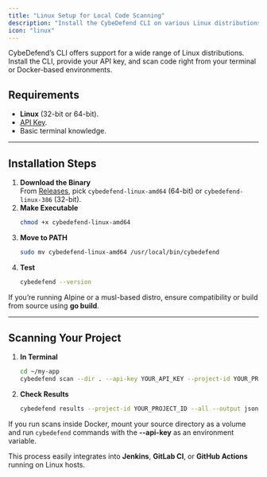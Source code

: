 ```yaml
---
title: "Linux Setup for Local Code Scanning"
description: "Install the CybeDefend CLI on various Linux distributions for local or CI-based security scans."
icon: "linux"
---
```


CybeDefend’s CLI offers support for a wide range of Linux distributions. Install the CLI, provide your API key, and scan code right from your terminal or Docker-based environments.

## Requirements

- **Linux** (32-bit or 64-bit).  
- [API Key](/static-scanning-code-repository/local-code-scanning/introduction-api-key).  
- Basic terminal knowledge.

---

## Installation Steps

1. **Download the Binary**  
   From [Releases](https://github.com/CybeDefend/cybedefend-cli/releases), pick `cybedefend-linux-amd64` (64-bit) or `cybedefend-linux-386` (32-bit).
2. **Make Executable**  
   ```bash
   chmod +x cybedefend-linux-amd64
   ```
3. **Move to PATH**  
   ```bash
   sudo mv cybedefend-linux-amd64 /usr/local/bin/cybedefend
   ```
4. **Test**  
   ```bash
   cybedefend --version
   ```

<Note>
If you’re running Alpine or a musl-based distro, ensure compatibility or build from source using <strong>go build</strong>.
</Note>

---

## Scanning Your Project

1. **In Terminal**  
   ```bash
   cd ~/my-app
   cybedefend scan --dir . --api-key YOUR_API_KEY --project-id YOUR_PROJECT_ID
   ```
2. **Check Results**  
   ```bash
   cybedefend results --project-id YOUR_PROJECT_ID --all --output json
   ```

<Accordion icon="info" title="Integration with Docker">
  <p>If you run scans inside Docker, mount your source directory as a volume and run <code>cybedefend</code> commands with the <strong>--api-key</strong> as an environment variable.</p>
</Accordion>

<Tip>
This process easily integrates into <strong>Jenkins</strong>, <strong>GitLab CI</strong>, or <strong>GitHub Actions</strong> running on Linux hosts.
</Tip>
